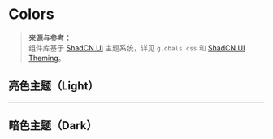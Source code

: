 
<Meta title="Colors"/>

# Colors

> **来源与参考：**  
> 组件库基于 [ShadCN UI](https://ui.shadcn.com/docs) 主题系统，详见 `globals.css` 和 [ShadCN UI Theming](https://ui.shadcn.com/docs/theming)。



## 亮色主题（Light）

<ColorPalette>
  <ColorItem
    title="基础色"
    subtitle="主色与前景色"
    colors={{
      "背景色 (background)": "oklch(1 0 0)",
      "前景色 (foreground)": "oklch(0.145 0 0)",
      "卡片色 (card)": "oklch(1 0 0)",
      "卡片前景 (card-foreground)": "oklch(0.145 0 0)",
      "弹窗色 (popover)": "oklch(1 0 0)",
      "弹窗前景 (popover-foreground)": "oklch(0.145 0 0)",
    }}
  />
  <ColorItem
    title="主色"
    subtitle="primary"
    colors={{
      "主色 (primary)": "oklch(0.205 0 0)",
      "主色前景 (primary-foreground)": "oklch(0.985 0 0)",
    }}
  />
  <ColorItem
    title="辅助色"
    subtitle="secondary, muted, accent"
    colors={{
      "辅助色 (secondary)": "oklch(0.97 0 0)",
      "辅助前景 (secondary-foreground)": "oklch(0.205 0 0)",
      "弱化色 (muted)": "oklch(0.97 0 0)",
      "弱化前景 (muted-foreground)": "oklch(0.556 0 0)",
      "强调色 (accent)": "oklch(0.97 0 0)",
      "强调前景 (accent-foreground)": "oklch(0.205 0 0)",
    }}
  />
  <ColorItem
    title="破坏色"
    subtitle="destructive"
    colors={{
      "破坏色 (destructive)": "oklch(0.577 0.245 27.325)",
      "破坏前景 (destructive-foreground)": "oklch(0.577 0.245 27.325)",
    }}
  />
  <ColorItem
    title="边框与输入"
    subtitle="border, input, ring"
    colors={{
      "边框 (border)": "oklch(0.922 0 0)",
      "输入框 (input)": "oklch(0.922 0 0)",
      "高亮 (ring)": "oklch(0.708 0 0)",
    }}
  />
  <ColorItem
    title="图表色"
    subtitle="chart"
    colors={{
      "图表1 (chart-1)": "oklch(0.646 0.222 41.116)",
      "图表2 (chart-2)": "oklch(0.6 0.118 184.704)",
      "图表3 (chart-3)": "oklch(0.398 0.07 227.392)",
      "图表4 (chart-4)": "oklch(0.828 0.189 84.429)",
      "图表5 (chart-5)": "oklch(0.769 0.188 70.08)",
    }}
  />
  <ColorItem
    title="侧边栏"
    subtitle="sidebar"
    colors={{
      "侧边栏 (sidebar)": "oklch(0.985 0 0)",
      "侧边栏前景 (sidebar-foreground)": "oklch(0.145 0 0)",
      "主色 (sidebar-primary)": "oklch(0.205 0 0)",
      "主色前景 (sidebar-primary-foreground)": "oklch(0.985 0 0)",
      "强调色 (sidebar-accent)": "oklch(0.97 0 0)",
      "强调前景 (sidebar-accent-foreground)": "oklch(0.205 0 0)",
      "边框 (sidebar-border)": "oklch(0.922 0 0)",
      "高亮 (sidebar-ring)": "oklch(0.708 0 0)",
    }}
  />
</ColorPalette>

---

## 暗色主题（Dark）

<ColorPalette>
  <ColorItem
    title="基础色"
    subtitle="主色与前景色"
    colors={{
      "背景色 (background)": "oklch(0.145 0 0)",
      "前景色 (foreground)": "oklch(0.985 0 0)",
      "卡片色 (card)": "oklch(0.145 0 0)",
      "卡片前景 (card-foreground)": "oklch(0.985 0 0)",
      "弹窗色 (popover)": "oklch(0.145 0 0)",
      "弹窗前景 (popover-foreground)": "oklch(0.985 0 0)",
    }}
  />
  <ColorItem
    title="主色"
    subtitle="primary"
    colors={{
      "主色 (primary)": "oklch(0.985 0 0)",
      "主色前景 (primary-foreground)": "oklch(0.205 0 0)",
    }}
  />
  <ColorItem
    title="辅助色"
    subtitle="secondary, muted, accent"
    colors={{
      "辅助色 (secondary)": "oklch(0.269 0 0)",
      "辅助前景 (secondary-foreground)": "oklch(0.985 0 0)",
      "弱化色 (muted)": "oklch(0.269 0 0)",
      "弱化前景 (muted-foreground)": "oklch(0.708 0 0)",
      "强调色 (accent)": "oklch(0.269 0 0)",
      "强调前景 (accent-foreground)": "oklch(0.985 0 0)",
    }}
  />
  <ColorItem
    title="破坏色"
    subtitle="destructive"
    colors={{
      "破坏色 (destructive)": "oklch(0.396 0.141 25.723)",
      "破坏前景 (destructive-foreground)": "oklch(0.637 0.237 25.331)",
    }}
  />
  <ColorItem
    title="边框与输入"
    subtitle="border, input, ring"
    colors={{
      "边框 (border)": "oklch(0.269 0 0)",
      "输入框 (input)": "oklch(0.269 0 0)",
      "高亮 (ring)": "oklch(0.439 0 0)",
    }}
  />
  <ColorItem
    title="图表色"
    subtitle="chart"
    colors={{
      "图表1 (chart-1)": "oklch(0.488 0.243 264.376)",
      "图表2 (chart-2)": "oklch(0.696 0.17 162.48)",
      "图表3 (chart-3)": "oklch(0.769 0.188 70.08)",
      "图表4 (chart-4)": "oklch(0.627 0.265 303.9)",
      "图表5 (chart-5)": "oklch(0.645 0.246 16.439)",
    }}
  />
  <ColorItem
    title="侧边栏"
    subtitle="sidebar"
    colors={{
      "侧边栏 (sidebar)": "oklch(0.205 0 0)",
      "侧边栏前景 (sidebar-foreground)": "oklch(0.985 0 0)",
      "主色 (sidebar-primary)": "oklch(0.488 0.243 264.376)",
      "主色前景 (sidebar-primary-foreground)": "oklch(0.985 0 0)",
      "强调色 (sidebar-accent)": "oklch(0.269 0 0)",
      "强调前景 (sidebar-accent-foreground)": "oklch(0.985 0 0)",
      "边框 (sidebar-border)": "oklch(0.269 0 0)",
      "高亮 (sidebar-ring)": "oklch(0.439 0 0)",
    }}
  />
</ColorPalette>
